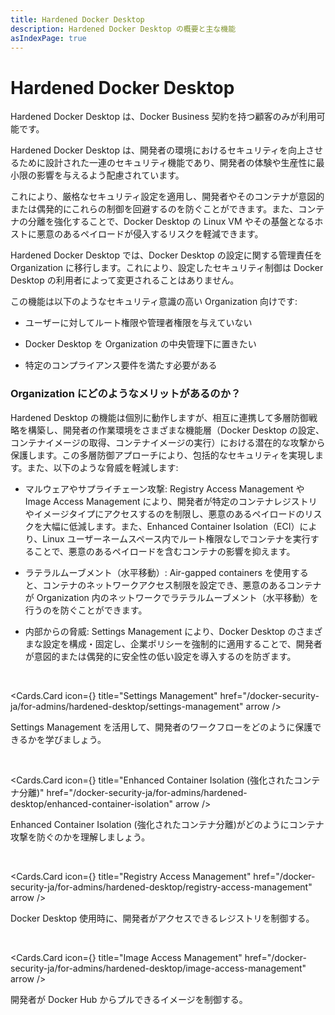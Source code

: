 ```yaml
---
title: Hardened Docker Desktop
description: Hardened Docker Desktop の概要と主な機能
asIndexPage: true
---
```



# Hardened Docker Desktop

<Callout type="info">
  Hardened Docker Desktop は、Docker Business 契約を持つ顧客のみが利用可能です。
</Callout>

Hardened Docker Desktop は、開発者の環境におけるセキュリティを向上させるために設計された一連のセキュリティ機能であり、開発者の体験や生産性に最小限の影響を与えるよう配慮されています。

これにより、厳格なセキュリティ設定を適用し、開発者やそのコンテナが意図的または偶発的にこれらの制御を回避するのを防ぐことができます。また、コンテナの分離を強化することで、Docker Desktop の Linux VM やその基盤となるホストに悪意のあるペイロードが侵入するリスクを軽減できます。

Hardened Docker Desktop では、Docker Desktop の設定に関する管理責任を Organization に移行します。これにより、設定したセキュリティ制御は Docker Desktop の利用者によって変更されることはありません。

この機能は以下のようなセキュリティ意識の高い Organization 向けです:

- ユーザーに対してルート権限や管理者権限を与えていない

- Docker Desktop を Organization の中央管理下に置きたい

- 特定のコンプライアンス要件を満たす必要がある

### Organization にどのようなメリットがあるのか？

Hardened Desktop の機能は個別に動作しますが、相互に連携して多層防御戦略を構築し、開発者の作業環境をさまざまな機能層（Docker Desktop の設定、コンテナイメージの取得、コンテナイメージの実行）における潜在的な攻撃から保護します。この多層防御アプローチにより、包括的なセキュリティを実現します。また、以下のような脅威を軽減します:

- マルウェアやサプライチェーン攻撃: Registry Access Management や Image Access Management により、開発者が特定のコンテナレジストリやイメージタイプにアクセスするのを制限し、悪意のあるペイロードのリスクを大幅に低減します。また、Enhanced Container Isolation（ECI）により、Linux ユーザーネームスペース内でルート権限なしでコンテナを実行することで、悪意のあるペイロードを含むコンテナの影響を抑えます。

- ラテラルムーブメント（水平移動）: Air-gapped containers を使用すると、コンテナのネットワークアクセス制限を設定でき、悪意のあるコンテナが Organization 内のネットワークでラテラルムーブメント（水平移動）を行うのを防ぐことができます。

- 内部からの脅威: Settings Management により、Docker Desktop のさまざまな設定を構成・固定し、企業ポリシーを強制的に適用することで、開発者が意図的または偶発的に安全性の低い設定を導入するのを防ぎます。

<br />

<Cards.Card
  icon={<GoShieldLock />}
  title="Settings Management"
  href="/docker-security-ja/for-admins/hardened-desktop/settings-management"
  arrow
/>

Settings Management を活用して、開発者のワークフローをどのように保護できるかを学びましょう。

<br />

<Cards.Card
  icon={<MdSecurity />}
  title="Enhanced Container Isolation (強化されたコンテナ分離)"
  href="/docker-security-ja/for-admins/hardened-desktop/enhanced-container-isolation"
  arrow
/>

Enhanced Container Isolation (強化されたコンテナ分離)がどのようにコンテナ攻撃を防ぐのかを理解しましょう。

<br />

<Cards.Card
  icon={<RiArchiveStackFill />}
  title="Registry Access Management"
  href="/docker-security-ja/for-admins/hardened-desktop/registry-access-management"
  arrow
/>

Docker Desktop 使用時に、開発者がアクセスできるレジストリを制御する。

<br />

<Cards.Card
  icon={<MdPhotoLibrary />}
  title="Image Access Management"
  href="/docker-security-ja/for-admins/hardened-desktop/image-access-management"
  arrow
/>

開発者が Docker Hub からプルできるイメージを制御する。
